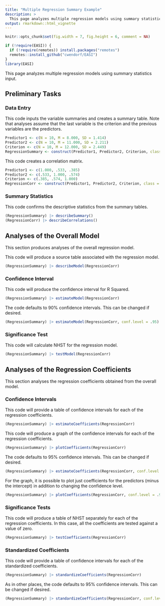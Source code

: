 ```yaml
---
title: "Multiple Regression Summary Example"
description: >
  This page analyzes multiple regression models using summary statistics input.
output: rmarkdown::html_vignette
---
```


```r
knitr::opts_chunk$set(fig.width = 7, fig.height = 6, comment = NA)
```

```r
if (!require(EASI)) {
  if (!require(remotes)) install.packages("remotes")
  remotes::install_github("cwendorf/EASI")
}
library(EASI)
```

This page analyzes multiple regression models using summary statistics input.

## Preliminary Tasks

### Data Entry

This code inputs the variable summaries and creates a summary table. Note that analyses assume that the last variable is the criterion and the previous variables are the predictors.
```r
Predictor1 <- c(N = 10, M = 8.000, SD = 1.414)
Predictor2 <- c(N = 10, M = 11.000, SD = 2.211)
Criterion <- c(N = 10, M = 12.000, SD = 2.449)
RegressionSummary <- construct(Predictor1, Predictor2, Criterion, class = "wss")
```

This code creates a correlation matrix.
```r
Predictor1 <- c(1.000, .533, .385)
Predictor2 <- c(.533, 1.000, .574)
Criterion <- c(.385, .574, 1.000)
RegressionCorr <- construct(Predictor1, Predictor2, Criterion, class = "corr")
```

### Summary Statistics

This code confirms the descriptive statistics from the summary tables.
```r
(RegressionSummary) |> describeSummary()
(RegressionCorr) |> describeCorrelations()
```

## Analyses of the Overall Model

This section produces analyses of the overall regression model.

This code will produce a source table associated with the regression model.
```r
(RegressionSummary) |> describeModel(RegressionCorr)
```

### Confidence Interval

This code will produce the confidence interval for R Squared.
```r
(RegressionSummary) |> estimateModel(RegressionCorr)
```

The code defaults to 90% confidence intervals. This can be changed if desired.
```r
(RegressionSummary) |> estimateModel(RegressionCorr, conf.level = .95)
```

### Significance Test

This code will calculate NHST for the regression model.
```r
(RegressionSummary) |> testModel(RegressionCorr)
```

## Analyses of the Regression Coefficients

This section analyses the regression coefficients obtained from the overall model.

### Confidence Intervals

This code will provide a table of confidence intervals for each of the regression coefficients.
```r
(RegressionSummary) |> estimateCoefficients(RegressionCorr)
```

This code will produce a graph of the confidence intervals for each of the regression coefficients.
```r
(RegressionSummary) |> plotCoefficients(RegressionCorr)
```

The code defaults to 95% confidence intervals. This can be changed if desired.
```r
(RegressionSummary) |> estimateCoefficients(RegressionCorr, conf.level = .99)
```

For the graph, it is possible to plot just coefficients for the predictors (minus the intercept) in addition to changing the confidence level.
```r
(RegressionSummary) |> plotCoefficients(RegressionCorr, conf.level = .99, line = 0, intercept = FALSE)
```

### Significance Tests

This code will produce a table of NHST separately for each of the regression coefficients. In this case, all the coefficients are tested against a value of zero.
```r
(RegressionSummary) |> testCoefficients(RegressionCorr)
```

### Standardized Coefficients

This code will provide a table of confidence intervals for each of the standardized coefficients.
```r
(RegressionSummary) |> standardizeCoefficients(RegressionCorr)
```

As in other places, the code defaults to 95% confidence intervals. This can be changed if desired.
```r
(RegressionSummary) |> standardizeCoefficients(RegressionCorr, conf.level = .99)
```
